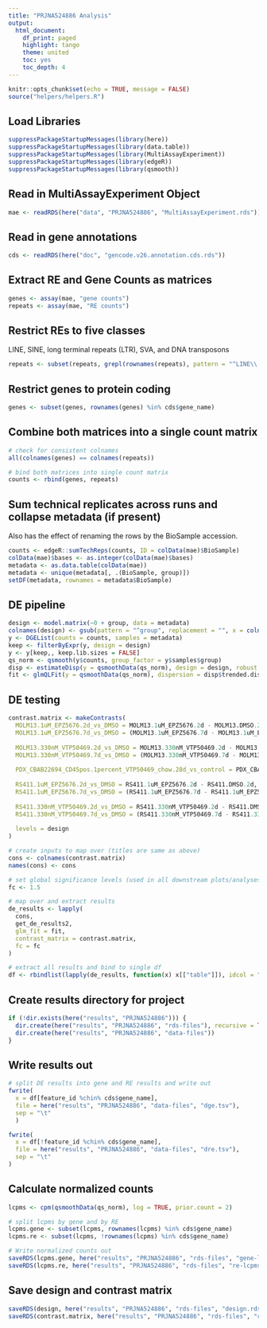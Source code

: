 ```yaml
---
title: "PRJNA524886 Analysis"
output:
  html_document:
    df_print: paged
    highlight: tango
    theme: united
    toc: yes
    toc_depth: 4
---
```


```r
knitr::opts_chunk$set(echo = TRUE, message = FALSE)
source("helpers/helpers.R")
```

## Load Libraries

```r
suppressPackageStartupMessages(library(here))
suppressPackageStartupMessages(library(data.table))
suppressPackageStartupMessages(library(MultiAssayExperiment))
suppressPackageStartupMessages(library(edgeR))
suppressPackageStartupMessages(library(qsmooth))
```

## Read in MultiAssayExperiment Object

```r
mae <- readRDS(here("data", "PRJNA524886", "MultiAssayExperiment.rds"))
```

## Read in gene annotations

```r
cds <- readRDS(here("doc", "gencode.v26.annotation.cds.rds"))
```

## Extract RE and Gene Counts as matrices

```r
genes <- assay(mae, "gene counts")
repeats <- assay(mae, "RE counts")
```

## Restrict REs to five classes

LINE, SINE, long terminal repeats (LTR), SVA, and DNA transposons

```r
repeats <- subset(repeats, grepl(rownames(repeats), pattern = "^LINE\\.|^SINE\\.|^LTR\\.|.*\\.SVA\\..*|^DNA\\."))
```

## Restrict genes to protein coding

```r
genes <- subset(genes, rownames(genes) %in% cds$gene_name)
```

## Combine both matrices into a single count matrix

```r
# check for consistent colnames
all(colnames(genes) == colnames(repeats))

# bind both matrices into single count matrix
counts <- rbind(genes, repeats)
```

## Sum technical replicates across runs and collapse metadata (if present)

Also has the effect of renaming the rows by the BioSample accession.

```r
counts <- edgeR::sumTechReps(counts, ID = colData(mae)$BioSample)
colData(mae)$bases <- as.integer(colData(mae)$bases)
metadata <- as.data.table(colData(mae))
metadata <- unique(metadata[, .(BioSample, group)])
setDF(metadata, rownames = metadata$BioSample)
```

## DE pipeline

```r
design <- model.matrix(~0 + group, data = metadata)
colnames(design) <- gsub(pattern = "^group", replacement = "", x = colnames(design))
y <- DGEList(counts = counts, samples = metadata)
keep <- filterByExpr(y, design = design)
y <- y[keep,, keep.lib.sizes = FALSE]
qs_norm <- qsmooth(y$counts, group_factor = y$samples$group)
disp <- estimateDisp(y = qsmoothData(qs_norm), design = design, robust = TRUE)
fit <- glmQLFit(y = qsmoothData(qs_norm), dispersion = disp$trended.dispersion, design = design, robust = TRUE)
```

## DE testing

```r
contrast.matrix <- makeContrasts(
  MOLM13.1uM_EPZ5676.2d_vs_DMSO = MOLM13.1uM_EPZ5676.2d - MOLM13.DMSO.2d,
  MOLM13.1uM_EPZ5676.7d_vs_DMSO = (MOLM13.1uM_EPZ5676.7d - MOLM13.1uM_EPZ5676.2d) - (MOLM13.DMSO.7d -  MOLM13.DMSO.2d),
  
  MOLM13.330nM_VTP50469.2d_vs_DMSO = MOLM13.330nM_VTP50469.2d - MOLM13.DMSO.2d,
  MOLM13.330nM_VTP50469.7d_vs_DMSO = (MOLM13.330nM_VTP50469.7d - MOLM13.330nM_VTP50469.2d) - (MOLM13.DMSO.7d -  MOLM13.DMSO.2d),
  
  PDX_CBAB22694_CD45pos.1percent_VTP50469_chow.28d_vs_control = PDX_CBAB22694_CD45pos.1percent_VTP50469_chow.28d - PDX_CBAB22694_CD45pos.control.28d,
  
  RS411.1uM_EPZ5676.2d_vs_DMSO = RS411.1uM_EPZ5676.2d - RS411.DMSO.2d,
  RS411.1uM_EPZ5676.7d_vs_DMSO = (RS411.1uM_EPZ5676.7d - RS411.1uM_EPZ5676.2d) - (RS411.DMSO.7d - RS411.DMSO.2d),
  
  RS411.330nM_VTP50469.2d_vs_DMSO = RS411.330nM_VTP50469.2d - RS411.DMSO.2d,
  RS411.330nM_VTP50469.7d_vs_DMSO = (RS411.330nM_VTP50469.7d - RS411.330nM_VTP50469.2d) - (RS411.DMSO.7d - RS411.DMSO.2d),
  
  levels = design
)

# create inputs to map over (titles are same as above)
cons <- colnames(contrast.matrix)
names(cons) <- cons

# set global significance levels (used in all downstream plots/analyses)
fc <- 1.5

# map over and extract results
de_results <- lapply(
  cons, 
  get_de_results2, 
  glm_fit = fit, 
  contrast_matrix = contrast.matrix,
  fc = fc
)

# extract all results and bind to single df
df <- rbindlist(lapply(de_results, function(x) x[["table"]]), idcol = "contrast")
```

## Create results directory for project

```r
if (!dir.exists(here("results", "PRJNA524886"))) {
  dir.create(here("results", "PRJNA524886", "rds-files"), recursive = TRUE)
  dir.create(here("results", "PRJNA524886", "data-files"))
}
```

## Write results out

```r
# split DE results into gene and RE results and write out
fwrite(
  x = df[feature_id %chin% cds$gene_name],
  file = here("results", "PRJNA524886", "data-files", "dge.tsv"),
  sep = "\t"
  )

fwrite(
  x = df[!feature_id %chin% cds$gene_name],
  file = here("results", "PRJNA524886", "data-files", "dre.tsv"),
  sep = "\t"
)
```

## Calculate normalized counts

```r
lcpms <- cpm(qsmoothData(qs_norm), log = TRUE, prior.count = 2)

# split lcpms by gene and by RE
lcpms.gene <- subset(lcpms, rownames(lcpms) %in% cds$gene_name)
lcpms.re <- subset(lcpms, !rownames(lcpms) %in% cds$gene_name)

# Write normalized counts out
saveRDS(lcpms.gene, here("results", "PRJNA524886", "rds-files", "gene-lcpms.rds"))
saveRDS(lcpms.re, here("results", "PRJNA524886", "rds-files", "re-lcpms.rds"))
```

## Save design and contrast matrix

```r
saveRDS(design, here("results", "PRJNA524886", "rds-files", "design.rds"))
saveRDS(contrast.matrix, here("results", "PRJNA524886", "rds-files", "contrast-matrix.rds"))
```
